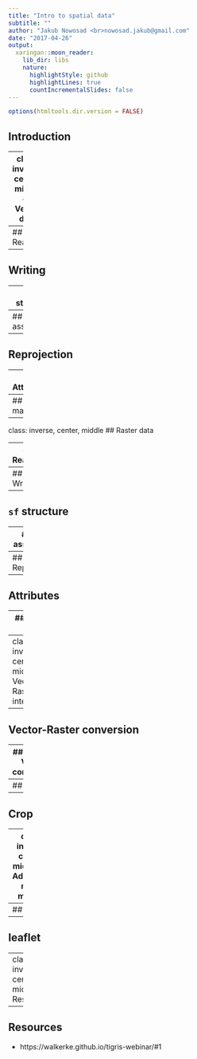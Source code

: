 ```yaml
---
title: "Intro to spatial data"
subtitle: ""
author: "Jakub Nowosad <br>nowosad.jakub@gmail.com"
date: "2017-04-26"
output:
  xaringan::moon_reader:
    lib_dir: libs
    nature:
      highlightStyle: github
      highlightLines: true
      countIncrementalSlides: false
---
```


```r
options(htmltools.dir.version = FALSE)
```

## Introduction

---
class: inverse, center, middle
## Vector data

---
## Reading

---
## Writing

---
## `sf` structure

---
## CRS assignation

---
## Reprojection

---
## Attributes

---
## Simple map

---
class: inverse, center, middle
## Raster data

---
## Reading

---
## Writing

---
## `sf` structure

---
## CRS assignation

---
## Reprojection

---
## Attributes

---
## Simple map

---
class: inverse, center, middle
## Vector-Raster interactions

---
## Vector-Raster conversion

---
## Raster-Vector conversion

---
## Extract

---
## Crop

---
class: inverse, center, middle
## Advanced map-making

---
## tmap

---
## leaflet

---
class: inverse, center, middle
## Resources

---
## Resources

- https://walkerke.github.io/tigris-webinar/#1

